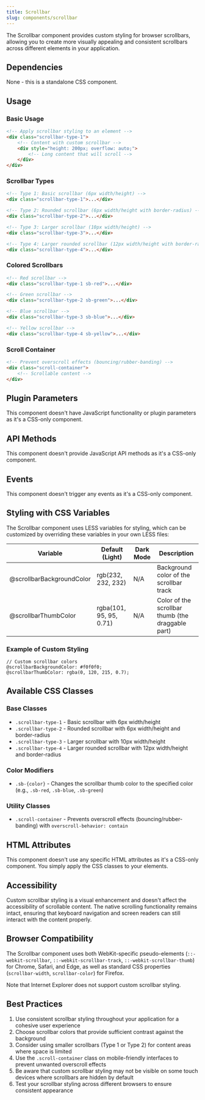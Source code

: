 ```yaml
---
title: Scrollbar
slug: components/scrollbar
---
```


The Scrollbar component provides custom styling for browser scrollbars, allowing you to create more visually appealing and consistent scrollbars across different elements in your application.

## Dependencies

None - this is a standalone CSS component.

## Usage

### Basic Usage

```html
<!-- Apply scrollbar styling to an element -->
<div class="scrollbar-type-1">
    <!-- Content with custom scrollbar -->
    <div style="height: 200px; overflow: auto;">
        <!-- Long content that will scroll -->
    </div>
</div>
```

### Scrollbar Types

```html
<!-- Type 1: Basic scrollbar (6px width/height) -->
<div class="scrollbar-type-1">...</div>

<!-- Type 2: Rounded scrollbar (6px width/height with border-radius) -->
<div class="scrollbar-type-2">...</div>

<!-- Type 3: Larger scrollbar (10px width/height) -->
<div class="scrollbar-type-3">...</div>

<!-- Type 4: Larger rounded scrollbar (12px width/height with border-radius) -->
<div class="scrollbar-type-4">...</div>
```

### Colored Scrollbars

```html
<!-- Red scrollbar -->
<div class="scrollbar-type-1 sb-red">...</div>

<!-- Green scrollbar -->
<div class="scrollbar-type-2 sb-green">...</div>

<!-- Blue scrollbar -->
<div class="scrollbar-type-3 sb-blue">...</div>

<!-- Yellow scrollbar -->
<div class="scrollbar-type-4 sb-yellow">...</div>
```

### Scroll Container

```html
<!-- Prevent overscroll effects (bouncing/rubber-banding) -->
<div class="scroll-container">
    <!-- Scrollable content -->
</div>
```

## Plugin Parameters

This component doesn't have JavaScript functionality or plugin parameters as it's a CSS-only component.

## API Methods

This component doesn't provide JavaScript API methods as it's a CSS-only component.

## Events

This component doesn't trigger any events as it's a CSS-only component.

## Styling with CSS Variables

The Scrollbar component uses LESS variables for styling, which can be customized by overriding these variables in your own LESS files:

| Variable | Default (Light) | Dark Mode | Description |
| -------- | --------------- | --------- | ----------- |
| @scrollbarBackgroundColor | rgb(232, 232, 232) | N/A | Background color of the scrollbar track |
| @scrollbarThumbColor | rgba(101, 95, 95, 0.71) | N/A | Color of the scrollbar thumb (the draggable part) |

### Example of Custom Styling

```less
// Custom scrollbar colors
@scrollbarBackgroundColor: #f0f0f0;
@scrollbarThumbColor: rgba(0, 120, 215, 0.7);
```

## Available CSS Classes

### Base Classes
- `.scrollbar-type-1` - Basic scrollbar with 6px width/height
- `.scrollbar-type-2` - Rounded scrollbar with 6px width/height and border-radius
- `.scrollbar-type-3` - Larger scrollbar with 10px width/height
- `.scrollbar-type-4` - Larger rounded scrollbar with 12px width/height and border-radius

### Color Modifiers
- `.sb-{color}` - Changes the scrollbar thumb color to the specified color (e.g., `.sb-red`, `.sb-blue`, `.sb-green`)

### Utility Classes
- `.scroll-container` - Prevents overscroll effects (bouncing/rubber-banding) with `overscroll-behavior: contain`

## HTML Attributes

This component doesn't use any specific HTML attributes as it's a CSS-only component. You simply apply the CSS classes to your elements.

## Accessibility

Custom scrollbar styling is a visual enhancement and doesn't affect the accessibility of scrollable content. The native scrolling functionality remains intact, ensuring that keyboard navigation and screen readers can still interact with the content properly.

## Browser Compatibility

The Scrollbar component uses both WebKit-specific pseudo-elements (`::-webkit-scrollbar`, `::-webkit-scrollbar-track`, `::-webkit-scrollbar-thumb`) for Chrome, Safari, and Edge, as well as standard CSS properties (`scrollbar-width`, `scrollbar-color`) for Firefox.

Note that Internet Explorer does not support custom scrollbar styling.

## Best Practices

1. Use consistent scrollbar styling throughout your application for a cohesive user experience
2. Choose scrollbar colors that provide sufficient contrast against the background
3. Consider using smaller scrollbars (Type 1 or Type 2) for content areas where space is limited
4. Use the `.scroll-container` class on mobile-friendly interfaces to prevent unwanted overscroll effects
5. Be aware that custom scrollbar styling may not be visible on some touch devices where scrollbars are hidden by default
6. Test your scrollbar styling across different browsers to ensure consistent appearance
